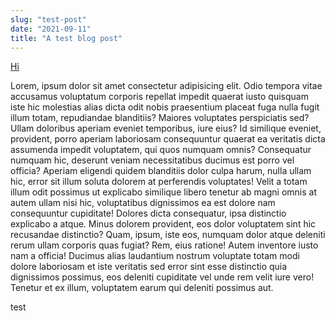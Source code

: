 ```yaml
---
slug: "test-post"
date: "2021-09-11"
title: "A test blog post"
---
```


[Hi](https://www.google.com)

Lorem, ipsum dolor sit amet consectetur adipisicing elit. Odio tempora vitae accusamus voluptatum corporis repellat impedit quaerat iusto quisquam iste hic molestias alias dicta odit nobis praesentium placeat fuga nulla fugit illum totam, repudiandae blanditiis? Maiores voluptates perspiciatis sed? Ullam doloribus aperiam eveniet temporibus, iure eius? Id similique eveniet, provident, porro aperiam laboriosam consequuntur quaerat ea veritatis dicta assumenda impedit voluptatem, qui quos numquam omnis? Consequatur numquam hic, deserunt veniam necessitatibus ducimus est porro vel officia? Aperiam eligendi quidem blanditiis dolor culpa harum, nulla ullam hic, error sit illum soluta dolorem at perferendis voluptates! Velit a totam illum odit possimus ut explicabo similique libero tenetur ab magni omnis at autem ullam nisi hic, voluptatibus dignissimos ea est dolore nam consequuntur cupiditate! Dolores dicta consequatur, ipsa distinctio explicabo a atque. Minus dolorem provident, eos dolor voluptatem sint hic recusandae distinctio? Quam, ipsum, iste eos, numquam dolor atque deleniti rerum ullam corporis quas fugiat? Rem, eius ratione! Autem inventore iusto nam a officia! Ducimus alias laudantium nostrum voluptate totam modi dolore laboriosam et iste veritatis sed error sint esse distinctio quia dignissimos possimus, eos deleniti cupiditate vel unde rem velit iure vero! Tenetur et ex illum, voluptatem earum qui deleniti possimus aut.

<AniLink to="/" paintDrip hex="#1d1d1d" duration={1}>
  test
</AniLink>
